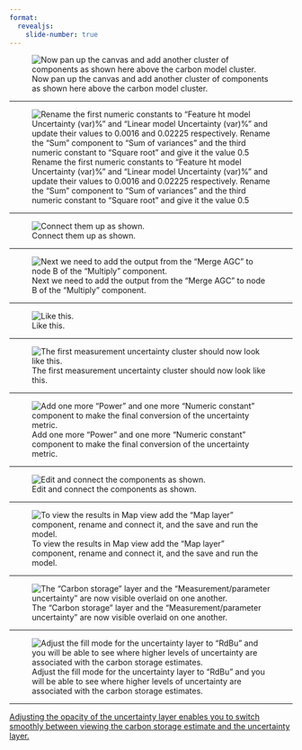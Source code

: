 ```yaml
---
format:
  revealjs: 
    slide-number: true
---
```


![Now pan up the canvas and add another cluster of components as shown here above the carbon model cluster.](01-first-cluster.png)

---

![Rename the first numeric constants to "Feature ht model Uncertainty (var)%" and "Linear model Uncertainty (var)%" and update their values to 0.0016 and 0.02225 respectively. Rename the "Sum" component to "Sum of variances" and the third numeric constant to "Square root" and give it the value 0.5](02-first-cluster-edited.png)

---

![Connect them up as shown.](03-first-cluster-connected.png)

---

![Next we need to add the output from the "Merge AGC" to node B of the "Multiply" component.](04-first-cluster-zoom-out.png)

---

![Like this.](05-first-cluster-zoom-connect.png)

---

![The first measurement uncertainty cluster should now look like this.](06-first-cluster-final-connection.png)

---

![Add one more "Power" and one more "Numeric constant" component to make the final conversion of the uncertainty metric.](07-final-power.png)

---

![Edit and connect the components as shown.](08-final-power-connected.png)

---

![To view the results in Map view add the "Map layer" component, rename and connect it, and the save and run the model.](09-map-layer.png)

---

![The "Carbon storage" layer and the "Measurement/parameter uncertainty" are now visible overlaid on one another.](10-map-view.png)

---

![Adjust the fill mode for the uncertainty layer to "RdBu" and you will be able to see where higher levels of uncertainty are associated with the carbon storage estimates.](11-adjust-fill-model.png)

---

[Adjusting the opacity of the uncertainty layer enables you to switch smoothly between viewing the carbon storage estimate and the uncertainty layer.](13-opacity-fading.mov)
